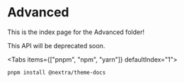 # Advanced

This is the index page for the Advanced folder!


<Callout type="warning" emoji="⚠️">
  This API will be deprecated soon.
</Callout>


<Tabs items={["pnpm", "npm", "yarn"]} defaultIndex="1">
  ```shell
  pnpm install @nextra/theme-docs
  ```

</Tabs>
